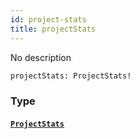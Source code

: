 ```yaml
---
id: project-stats
title: projectStats
---
```



No description

```graphql
projectStats: ProjectStats!
```


### Type

#### [`ProjectStats`](../../references/objects/project-stats) 






